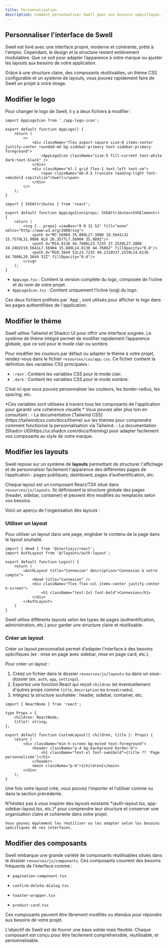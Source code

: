 ```yaml
---
title: Personnalisation
description: Comment personnaliser Swell pour vos besoins spécifiques.
---
```


## Personnaliser l'interface de Swell

Swell est livré avec une interface propre, moderne et cohérente, prête à l'emploi. 
Cependant, le design et la structure restent entièrement modulables. 
Que ce soit pour adapter l’apparence à votre marque ou ajuster les layouts aux besoins de votre application.

Grâce à une structure claire, des composants réutilisables, un thème CSS configurable et un système de layouts, 
vous pouvez rapidement faire de Swell un projet à votre image.

## Modifier le logo

Pour changer le logo de Swell, il y a deux fichiers à modifier :

```tsx title="resources/js/components/app-logo.tsx"
import AppLogoIcon from './app-logo-icon';

export default function AppLogo() {
    return (
        <>
            <div className="flex aspect-square size-8 items-center justify-center rounded-md bg-sidebar-primary text-sidebar-primary-foreground">
                <AppLogoIcon className="size-5 fill-current text-white dark:text-black" />
            </div>
            <div className="ml-1 grid flex-1 text-left text-sm">
                <span className="mb-0.5 truncate leading-tight font-semibold capitalize">Swell</span>
            </div>
        </>
    );
}
```

```tsx title="resources/js/components/app-logo-icon.tsx"
import { SVGAttributes } from 'react';

export default function AppLogoIcon(props: SVGAttributes<SVGElement>) {
    return (
        <svg {...props} viewBox="0 0 32 52" fill="none" xmlns="http://www.w3.org/2000/svg">
            <path d="M7.56904 35.889L27.3808 19.5641L32 15.7579L31.9886 0L0 26.3577L7.56904 35.889Z"/>
            <path d="M14.6136 44.7606L23.7235 37.2539L27.3808 34.2402V19.5641L7.56904 35.889L14.6136 44.7606Z" fillOpacity="0.8"/>
            <path d="M20.3644 52L23.7235 49.2318V37.2539L14.6136 44.7606L20.3644 52Z" fillOpacity="0.6"/>
        </svg>
    );
}
```

- `AppLogo.tsx` : Contient la version complète du logo, composée de l’icône et du nom de votre projet.
- `AppLogoIcon.tsx` : Contient uniquement l’icône <span className='text-fd-muted-foreground text-sm'>(svg)</span> du logo.

<Callout>
    Ces deux fichiers préfixés par `App`, sont utilisés pour afficher le logo dans les pages authentifiées de l'application.
</Callout>

## Modifier le thème

Swell utilise Tailwind et Shadcn UI pour offrir une interface soignée. 
Le système de thème intégré permet de modifier rapidement l’apparence globale, que ce soit pour le mode clair ou sombre.

Pour modifier les couleurs par défaut ou adapter le thème à votre projet, rendez-vous dans le fichier `resources/css/app.css`.
Ce fichier contient la définition des variables CSS principales :

- `:root` : Contient les variables CSS pour le mode clair.
- `.dark` : Contient les variables CSS pour le mode sombre.

C’est ici que vous pouvez personnaliser les couleurs, les border-radius, les spacing, etc.

<span className='text-fd-muted-foreground text-sm'>
    *Ces variables sont utilisées à travers tous les composants de l'application pour garantir une cohérence visuelle.*
</span>

<Callout>
    Vous pouvez aller plus loin en consultant :
    - La documentation [Tailwind CSS](https://tailwindcss.com/docs/theme) sur les thèmes pour comprendre comment fonctionne la personnalisation via Tailwind.
    - La documentation [Shadcn UI](https://ui.shadcn.com/docs/theming) pour adapter facilement vos composants au style de votre marque.
</Callout>

## Modifier les layouts

Swell repose sur un système de **layouts** permettant de structurer l'affichage et de personnaliser facilement 
l'apparence des différentes pages de l’application : pages publiques, dashboard, pages d’authentification, etc.

Chaque layout est un composant React/TSX situé dans `resources/js/layouts`. Ils définissent la structure globale 
des pages (header, sidebar, container) et peuvent être modifiés ou remplacés selon vos besoins.

Voici un aperçu de l'organisation des layouts :

<Files>
  <Folder name="resources" defaultOpen>
    <Folder name="js" defaultOpen>
      <Folder name="layouts" defaultOpen>
        <Folder name="app">
          <File name="app-header-layout.tsx" />
          <File name="app-sidebar-layout.tsx" />
        </Folder>
        <Folder name="auth">
          <File name="auth-card-layout.tsx" />
          <File name="auth-simple-layout.tsx" />
          <File name="auth-split-layout.tsx" />
        </Folder>
        <Folder name="settings">
          <File name="layout.tsx" />
        </Folder>
        <File name="admin-layout.tsx" />
        <File name="app-layout.tsx" />
        <File name="auth-layout.tsx" />
        <File name="base-layout.tsx" />
      </Folder>
    </Folder>
  </Folder>
</Files>

### Utiliser un layout

Pour utiliser un layout dans une page, englober le contenu de la page dans le layout souhaité.

```tsx title="login.tsx"
import { Head } from '@inertiajs/react';
import AuthLayout from '@/layouts/auth-layout';

export default function Login() {
    return (
        <AuthLayout title="Connexion" description="Connexion à votre compte">
            <Head title="Connexion" />
            <div className="flex flex-col items-center justify-center h-screen">
                <h1 className="text-2xl font-bold">Connexion</h1>
            </div>
        </AuthLayout>
    )
}
```
<Callout>
    Swell utilise différents layouts selon les types de pages (authentification, administration, etc.) 
    pour garder une structure claire et réutilisable.
</Callout>

### Créer un layout

Créer un layout personnalisé permet d’adapter l’interface à des besoins spécifiques
<span className='text-fd-muted-foreground text-sm'>(ex : mise en page avec sidebar, mise en page card, etc.)</span>.

Pour créer un layout :

1. Créez un fichier dans le dossier `resources/js/layouts` ou dans un sous-dossier (ex. `auth`, `app`, `settings`).
2. Exportez une fonction React qui reçoit `children` (et éventuellement d'autres props comme `title`, `description` ou `breadcrumbs`).
3. Intégrez la structure souhaitée : header, sidebar, container, etc.

```tsx title="resources/js/layouts/custom-layout.tsx"
import { ReactNode } from 'react';

type Props = {
    children: ReactNode;
    title?: string;
};

export default function CustomLayout({ children, title }: Props) {
    return (
        <div className="min-h-screen bg-muted text-foreground">
            <header className="p-4 bg-background border-b">
                <h1 className="text-xl font-semibold">{title ?? 'Page personnalisée'}</h1>
            </header>
            <main className="p-6">{children}</main>
        </div>
    );
}
```

Une fois votre layout créé, vous pouvez l’importer et l’utiliser comme vu dans la section précédente.

<Callout>
    N’hésitez pas à vous inspirer des layouts existants *(auth-layout.tsx, app-sidebar-layout.tsx, etc.)* 
    pour comprendre leur structure et conserver une organisation claire et cohérente dans votre projet.

    Vous pouvez également les réutiliser ou les adapter selon les besoins spécifiques de vos interfaces.
</Callout>

## Modifier des composants

Swell embarque une grande variété de composants réutilisables situés dans le dossier `resources/js/components`. 
Ces composants couvrent des besoins fréquents de l’interface comme :

- `pagination-component.tsx`

- `confirm-delete-dialog.tsx`

- `toaster-wrapper.tsx`

- `product-card.tsx`

Ces composants peuvent être librement modifiés ou étendus pour répondre aux besoins de votre projet.

<Callout>
    L’objectif de Swell est de fournir une base solide mais flexible. Chaque composant est conçu pour être facilement compréhensible, réutilisable, et personnalisable.
</Callout>